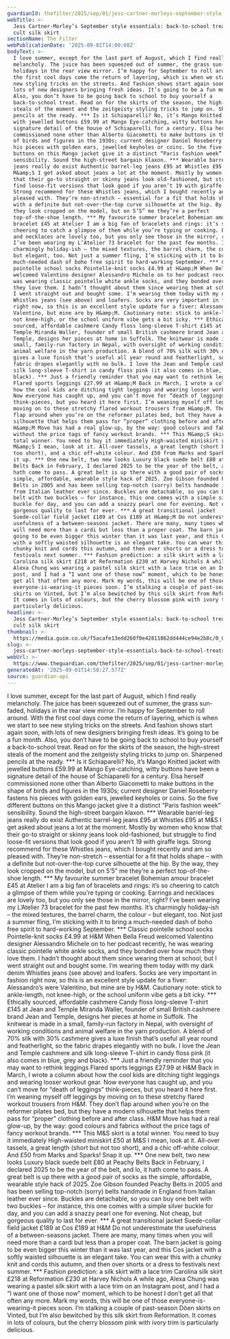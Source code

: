 ```yaml
---
guardianId: thefilter/2025/sep/01/jess-cartner-morleys-september-style-essentials
webTitle: >-
  Jess Cartner-Morley’s September style essentials: back-to-school treats and a
  cult silk skirt
sectionName: The Filter
webPublicationDate: '2025-09-01T14:00:08Z'
bodyText: >-
  I love summer, except for the last part of August, which I find really
  melancholy. The juice has been squeezed out of summer, the grass sun-faded,
  holidays in the rear view mirror. I’m happy for September to roll around. With
  the first cool days come the return of layering, which is when we start to see
  new styling tricks on the streets. And fashion shows start again soon, with
  lots of new designers bringing fresh ideas. It’s going to be a fun month.
  Also, you don’t have to be going back to school to buy yourself a
  back-to-school treat. Read on for the skirts of the season, the high-street
  steals of the moment and the zeitgeisty styling tricks to jump on. Sharpened
  pencils at the ready. *** Is it Schiaparelli? No, it’s Mango Knitted jacket
  with jewelled buttons £59.99 at Mango Eye-catching, witty buttons have been a
  signature detail of the house of Schiaparelli for a century. Elsa herself
  commissioned none other than Alberto Giacometti to make buttons in the shape
  of birds and figures in the 1930s; current designer Daniel Roseberry fastens
  his pieces with golden ears, jewelled keyholes or coins. So the five different
  buttons on this Mango jacket give it a distinct “Paris fashion week”
  sensibility. Sound the high-street bargain klaxon. *** Wearable barrel-leg
  jeans really do exist Authentic barrel-leg jeans £95 at Whistles £95 at
  M&amp;S I get asked about jeans a lot at the moment. Mostly by women who know
  that their go-to straight or skinny jeans look old-fashioned, but struggle to
  find loose-fit versions that look good if you aren’t 19 with giraffe legs.
  Strong recommend for these Whistles jeans, which I bought recently and am so
  pleased with. They’re non-stretch – essential for a fit that holds shape –
  with a definite but not-over-the-top curve silhouette at the hip. By the way,
  they look cropped on the model, but on 5’5” me they’re a perfect
  top-of-the-shoe length. *** My favourite summer bracelet Bohemian amour
  bracelet £45 at Atelier I am a big fan of bracelets and rings: it’s so
  cheering to catch a glimpse of them while you’re typing or cooking. Earrings
  and necklaces are lovely too, but you only see those in the mirror, right?
  I’ve been wearing my L’Atelier 73 bracelet for the past few months. It’s
  charmingly holiday-ish – the mixed textures, the barrel charm, the colour –
  but elegant, too. Not just a summer fling, I’m sticking with it to bring a
  much-needed dash of boho free spirit to hard-working September. *** Classic
  pointelle school socks Pointelle-knit socks £4.99 at H&amp;M When Bella Freud
  welcomed Valentino designer Alessandro Michele on to her podcast recently, he
  was wearing classic pointelle white ankle socks, and they bonded over how much
  they love them. I hadn’t thought about them since wearing them at school, but
  I went straight out and bought some. I’m wearing them today with my dark denim
  Whistles jeans (see above) and loafers. Socks are very important in fashion
  right now, so this is an excellent style update for a fiver: Alessandro’s were
  Valentino, but mine are by H&amp;M. Cautionary note: stick to ankle-length,
  not knee-high, or the school uniform vibe gets a bit icky. *** Ethically
  sourced, affordable cashmere Candy floss long-sleeve T-shirt £145 at Jean and
  Temple Miranda Waller, founder of small British cashmere brand Jean and
  Temple, designs her pieces at home in Suffolk. The knitwear is made in a
  small, family-run factory in Nepal, with oversight of working conditions and
  animal welfare in the yarn production. A blend of 70% silk with 30% cashmere
  gives a luxe finish that’s useful all year round and featherlight, so the
  fabric drapes elegantly with no bulk. I love the Jean and Temple cashmere and
  silk long-sleeve T-shirt in candy floss pink (it also comes in blue, grey and
  black). *** Just a friendly reminder that you may want to rethink leggings
  Flared sports leggings £27.99 at H&amp;M Back in March, I wrote a column about
  how the cool kids are ditching tight leggings and wearing looser workout gear.
  Now everyone has caught up, and you can’t move for “death of leggings”
  think-pieces, but you heard it here first. I’m weaning myself off leggings by
  moving on to these stretchy flared workout trousers from H&amp;M. They don’t
  flap around when you’re on the reformer pilates bed, but they have a modern
  silhouette that helps them pass for “proper” clothing before and after class.
  H&amp;M Move has had a real glow-up, by the way: good colours and fabrics
  without the price tags of fancy workout brands. *** This M&amp;S skirt is a
  total winner. You need to buy it immediately High-waisted miniskirt £50 at
  M&amp;S I mean, look at it. All-over tassels, a great length (short but not
  too short), and a chic off-white colour. And £50 from Marks and Sparks! Snap
  it up. *** One new belt, two new looks Luxury black suede belt £80 at Peachy
  Belts Back in February, I declared 2025 to be the year of the belt, and lo, it
  hath come to pass. A great belt is up there with a good pair of socks as the
  simple, affordable, wearable style hack of 2025. Zoe Gibson founded Peachy
  Belts in 2005 and has been selling top-notch (sorry) belts handmade in England
  from Italian leather ever since. Buckles are detachable, so you can buy one
  belt with two buckles – for instance, this one comes with a simple silver
  buckle for day, and you can add a snazzy pearl one for evening. Not cheap, but
  gorgeous quality to last for ever. *** A great transitional jacket
  Suede-collar field jacket £189 at Cos £189 at H&amp;M Do not underestimate the
  usefulness of a between-seasons jacket. There are many, many times when you
  will need more than a cardi but less than a proper coat. The barn jacket is
  going to be even bigger this winter than it was last year, and this Cos jacket
  with a softly waisted silhouette is an elegant take. You can wear this with a
  chunky knit and cords this autumn, and then over shorts or a dress to
  festivals next summer. *** Fashion prediction: a silk skirt with a lace trim
  Carolina silk skirt £218 at Reformation £230 at Harvey Nichols A while ago,
  Alexa Chung was wearing a pastel silk skirt with a lace trim on an Instagram
  post, and I had a “I want one of those now” moment, which to be honest I don’t
  get all that often any more. Mark my words, this will be one of those
  everyone-is-wearing-it pieces soon. I’m stalking a couple of past-season Dôen
  skirts on Vinted, but I’m also bewitched by this silk skirt from Reformation.
  It comes in lots of colours, but the cherry blossom pink with ivory trim is
  particularly delicious.
headline: >-
  Jess Cartner-Morley’s September style essentials: back-to-school treats and a
  cult silk skirt
thumbnail: >-
  https://media.guim.co.uk/f5acafe13edd260f0e42811862dd444ce94e2b8c/0_0_5000_4000/500.jpg
slug: >-
  jess-cartner-morleys-september-style-essentials-back-to-school-treats-and-a-cult-silk-skirt
webUrl: >-
  https://www.theguardian.com/thefilter/2025/sep/01/jess-cartner-morleys-september-style-essentials
generatedAt: '2025-09-01T14:58:27.577Z'
source: guardian-api
---
```

I love summer, except for the last part of August, which I find really melancholy. The juice has been squeezed out of summer, the grass sun-faded, holidays in the rear view mirror. I’m happy for September to roll around. With the first cool days come the return of layering, which is when we start to see new styling tricks on the streets. And fashion shows start again soon, with lots of new designers bringing fresh ideas. It’s going to be a fun month. Also, you don’t have to be going back to school to buy yourself a back-to-school treat. Read on for the skirts of the season, the high-street steals of the moment and the zeitgeisty styling tricks to jump on. Sharpened pencils at the ready. *** Is it Schiaparelli? No, it’s Mango Knitted jacket with jewelled buttons £59.99 at Mango Eye-catching, witty buttons have been a signature detail of the house of Schiaparelli for a century. Elsa herself commissioned none other than Alberto Giacometti to make buttons in the shape of birds and figures in the 1930s; current designer Daniel Roseberry fastens his pieces with golden ears, jewelled keyholes or coins. So the five different buttons on this Mango jacket give it a distinct “Paris fashion week” sensibility. Sound the high-street bargain klaxon. *** Wearable barrel-leg jeans really do exist Authentic barrel-leg jeans £95 at Whistles £95 at M&amp;S I get asked about jeans a lot at the moment. Mostly by women who know that their go-to straight or skinny jeans look old-fashioned, but struggle to find loose-fit versions that look good if you aren’t 19 with giraffe legs. Strong recommend for these Whistles jeans, which I bought recently and am so pleased with. They’re non-stretch – essential for a fit that holds shape – with a definite but not-over-the-top curve silhouette at the hip. By the way, they look cropped on the model, but on 5’5” me they’re a perfect top-of-the-shoe length. *** My favourite summer bracelet Bohemian amour bracelet £45 at Atelier I am a big fan of bracelets and rings: it’s so cheering to catch a glimpse of them while you’re typing or cooking. Earrings and necklaces are lovely too, but you only see those in the mirror, right? I’ve been wearing my L’Atelier 73 bracelet for the past few months. It’s charmingly holiday-ish – the mixed textures, the barrel charm, the colour – but elegant, too. Not just a summer fling, I’m sticking with it to bring a much-needed dash of boho free spirit to hard-working September. *** Classic pointelle school socks Pointelle-knit socks £4.99 at H&amp;M When Bella Freud welcomed Valentino designer Alessandro Michele on to her podcast recently, he was wearing classic pointelle white ankle socks, and they bonded over how much they love them. I hadn’t thought about them since wearing them at school, but I went straight out and bought some. I’m wearing them today with my dark denim Whistles jeans (see above) and loafers. Socks are very important in fashion right now, so this is an excellent style update for a fiver: Alessandro’s were Valentino, but mine are by H&amp;M. Cautionary note: stick to ankle-length, not knee-high, or the school uniform vibe gets a bit icky. *** Ethically sourced, affordable cashmere Candy floss long-sleeve T-shirt £145 at Jean and Temple Miranda Waller, founder of small British cashmere brand Jean and Temple, designs her pieces at home in Suffolk. The knitwear is made in a small, family-run factory in Nepal, with oversight of working conditions and animal welfare in the yarn production. A blend of 70% silk with 30% cashmere gives a luxe finish that’s useful all year round and featherlight, so the fabric drapes elegantly with no bulk. I love the Jean and Temple cashmere and silk long-sleeve T-shirt in candy floss pink (it also comes in blue, grey and black). *** Just a friendly reminder that you may want to rethink leggings Flared sports leggings £27.99 at H&amp;M Back in March, I wrote a column about how the cool kids are ditching tight leggings and wearing looser workout gear. Now everyone has caught up, and you can’t move for “death of leggings” think-pieces, but you heard it here first. I’m weaning myself off leggings by moving on to these stretchy flared workout trousers from H&amp;M. They don’t flap around when you’re on the reformer pilates bed, but they have a modern silhouette that helps them pass for “proper” clothing before and after class. H&amp;M Move has had a real glow-up, by the way: good colours and fabrics without the price tags of fancy workout brands. *** This M&amp;S skirt is a total winner. You need to buy it immediately High-waisted miniskirt £50 at M&amp;S I mean, look at it. All-over tassels, a great length (short but not too short), and a chic off-white colour. And £50 from Marks and Sparks! Snap it up. *** One new belt, two new looks Luxury black suede belt £80 at Peachy Belts Back in February, I declared 2025 to be the year of the belt, and lo, it hath come to pass. A great belt is up there with a good pair of socks as the simple, affordable, wearable style hack of 2025. Zoe Gibson founded Peachy Belts in 2005 and has been selling top-notch (sorry) belts handmade in England from Italian leather ever since. Buckles are detachable, so you can buy one belt with two buckles – for instance, this one comes with a simple silver buckle for day, and you can add a snazzy pearl one for evening. Not cheap, but gorgeous quality to last for ever. *** A great transitional jacket Suede-collar field jacket £189 at Cos £189 at H&amp;M Do not underestimate the usefulness of a between-seasons jacket. There are many, many times when you will need more than a cardi but less than a proper coat. The barn jacket is going to be even bigger this winter than it was last year, and this Cos jacket with a softly waisted silhouette is an elegant take. You can wear this with a chunky knit and cords this autumn, and then over shorts or a dress to festivals next summer. *** Fashion prediction: a silk skirt with a lace trim Carolina silk skirt £218 at Reformation £230 at Harvey Nichols A while ago, Alexa Chung was wearing a pastel silk skirt with a lace trim on an Instagram post, and I had a “I want one of those now” moment, which to be honest I don’t get all that often any more. Mark my words, this will be one of those everyone-is-wearing-it pieces soon. I’m stalking a couple of past-season Dôen skirts on Vinted, but I’m also bewitched by this silk skirt from Reformation. It comes in lots of colours, but the cherry blossom pink with ivory trim is particularly delicious.
